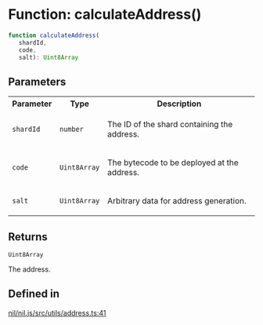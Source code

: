 # Function: calculateAddress()

```ts
function calculateAddress(
   shardId, 
   code, 
   salt): Uint8Array
```

## Parameters

<table>
<tr>
<th>Parameter</th>
<th>Type</th>
<th>Description</th>
</tr>
<tr>
<td>

`shardId`

</td>
<td>

`number`

</td>
<td>

The ID of the shard containing the address.

</td>
</tr>
<tr>
<td>

`code`

</td>
<td>

`Uint8Array`

</td>
<td>

The bytecode to be deployed at the address.

</td>
</tr>
<tr>
<td>

`salt`

</td>
<td>

`Uint8Array`

</td>
<td>

Arbitrary data for address generation.

</td>
</tr>
</table>

## Returns

`Uint8Array`

The address.

## Defined in

[nil/nil.js/src/utils/address.ts:41](https://github.com/NilFoundation/nil.js/blob/08a7f90027b4c09b608245b19f15f6fb7ae1ff03/src/utils/address.ts#L41)

